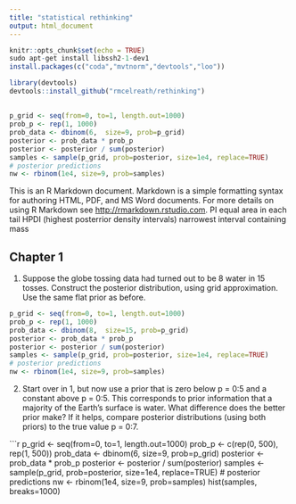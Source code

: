 ```yaml
---
title: "statistical rethinking"
output: html_document
---
```


```r
knitr::opts_chunk$set(echo = TRUE)
sudo apt-get install libssh2-1-dev1
install.packages(c("coda","mvtnorm","devtools","loo"))

library(devtools)
devtools::install_github("rmcelreath/rethinking")

```

## 
```r
p_grid <- seq(from=0, to=1, length.out=1000)
prob_p <- rep(1, 1000)
prob_data <- dbinom(6,  size=9, prob=p_grid)
posterior <- prob_data * prob_p
posterior <- posterior / sum(posterior)
samples <- sample(p_grid, prob=posterior, size=1e4, replace=TRUE)
# posterior predictions
nw <- rbinom(1e4, size=9, prob=samples)
```
This is an R Markdown document. Markdown is a simple formatting syntax for authoring HTML, PDF, and MS Word documents. For more details on using R Markdown see <http://rmarkdown.rstudio.com>.
PI equal area in each tail
HPDI (highest posterrior density intervals) narrowest interval containing mass

## Chapter 1
1. Suppose the globe tossing data had turned out to be 8 water in 15 tosses. Construct the posterior distribution, using grid approximation. Use the same flat prior as before.

```r
p_grid <- seq(from=0, to=1, length.out=1000)
prob_p <- rep(1, 1000)
prob_data <- dbinom(8,  size=15, prob=p_grid)
posterior <- prob_data * prob_p
posterior <- posterior / sum(posterior)
samples <- sample(p_grid, prob=posterior, size=1e4, replace=TRUE)
# posterior predictions
nw <- rbinom(1e4, size=9, prob=samples)

```
2. Start over in 1, but now use a prior that is zero below p = 0:5 and a constant
above p = 0:5. This corresponds to prior information that a majority
of the Earth’s surface is water. What difference does the better prior make?
If it helps, compare posterior distributions (using both priors) to the true
value p = 0:7.

```r
p_grid <- seq(from=0, to=1, length.out=1000)
prob_p <- c(rep(0, 500), rep(1, 500))
prob_data <- dbinom(6,  size=9, prob=p_grid)
posterior <- prob_data * prob_p
posterior <- posterior / sum(posterior)
samples <- sample(p_grid, prob=posterior, size=1e4, replace=TRUE)
# posterior predictions
nw <- rbinom(1e4, size=9, prob=samples)
hist(samples, breaks=1000)